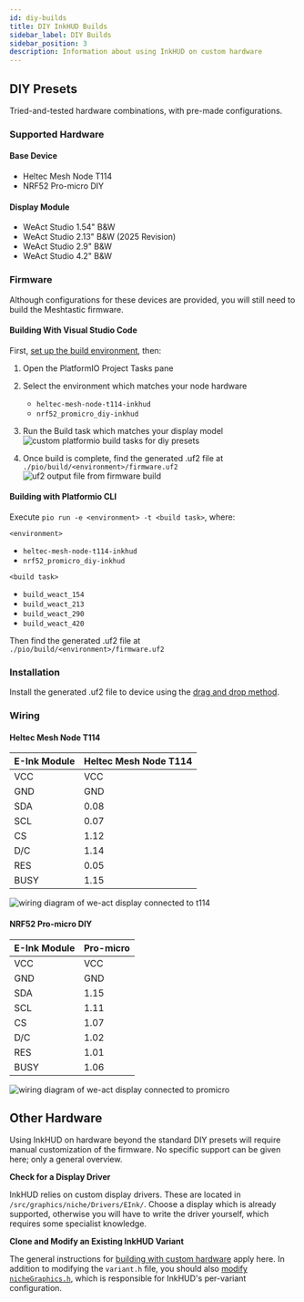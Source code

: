 ```yaml
---
id: diy-builds
title: DIY InkHUD Builds
sidebar_label: DIY Builds
sidebar_position: 3
description: Information about using InkHUD on custom hardware
---
```


## DIY Presets

Tried-and-tested hardware combinations, with pre-made configurations.

### Supported Hardware

#### Base Device

- Heltec Mesh Node T114
- NRF52 Pro-micro DIY

#### Display Module

- WeAct Studio 1.54" B&W
- WeAct Studio 2.13" B&W (2025 Revision)
- WeAct Studio 2.9" B&W
- WeAct Studio 4.2" B&W

### Firmware

Although configurations for these devices are provided, you will still need to build the Meshtastic firmware.

#### Building With Visual Studio Code

First, [set up the build environment](/docs/development/firmware/build/#build), then:

1. Open the PlatformIO Project Tasks pane

2. Select the environment which matches your node hardware
   - `heltec-mesh-node-t114-inkhud`
   - `nrf52_promicro_diy-inkhud`

3. Run the Build task which matches your display model
   ![custom platformio build tasks for diy presets](./inkhud/diy-presets.webp)

4. Once build is complete, find the generated .uf2 file at `./pio/build/<environment>/firmware.uf2`
   ![uf2 output file from firmware build](./inkhud/firmware-build-output.webp)

#### Building with Platformio CLI

Execute `pio run -e <environment> -t <build task>`, where:

`<environment>`

- `heltec-mesh-node-t114-inkhud`
- `nrf52_promicro_diy-inkhud`

`<build task>`

- `build_weact_154`
- `build_weact_213`
- `build_weact_290`
- `build_weact_420`

Then find the generated .uf2 file at `./pio/build/<environment>/firmware.uf2`

### Installation

Install the generated .uf2 file to device using the [drag and drop method](/docs/getting-started/flashing-firmware/nrf52/drag-n-drop/#nrf52).

### Wiring

#### Heltec Mesh Node T114

| E-Ink Module | Heltec Mesh Node T114 |
| ------------ | --------------------- |
| VCC          | VCC                   |
| GND          | GND                   |
| SDA          | 0.08                  |
| SCL          | 0.07                  |
| CS           | 1.12                  |
| D/C          | 1.14                  |
| RES          | 0.05                  |
| BUSY         | 1.15                  |

![wiring diagram of we-act display connected to t114](/img/software/inkhud/pinout-t114-weact.webp)

#### NRF52 Pro-micro DIY

| E-Ink Module | Pro-micro |
| ------------ | --------- |
| VCC          | VCC       |
| GND          | GND       |
| SDA          | 1.15      |
| SCL          | 1.11      |
| CS           | 1.07      |
| D/C          | 1.02      |
| RES          | 1.01      |
| BUSY         | 1.06      |

![wiring diagram of we-act display connected to promicro](/img/software/inkhud/pinout-promicro-weact.webp)

## Other Hardware

Using InkHUD on hardware beyond the standard DIY presets will require manual customization of the firmware.
No specific support can be given here; only a general overview.

**Check for a Display Driver**

InkHUD relies on custom display drivers.
These are located in `/src/graphics/niche/Drivers/EInk/`.
Choose a display which is already supported, otherwise you will have to write the driver yourself, which requires some specialist knowledge.

**Clone and Modify an Existing InkHUD Variant**

The general instructions for [building with custom hardware](/docs/development/firmware/build/#build-with-custom-hardware) apply here.
In addition to modifying the `variant.h` file, you should also [modify `nicheGraphics.h`](https://github.com/meshtastic/firmware/tree/master/src/graphics/niche/InkHUD/docs#nichegraphicsh),
which is responsible for InkHUD's per-variant configuration.
